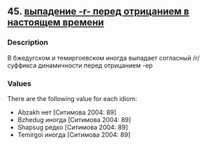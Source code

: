 ## 45. <a href =  'https://agricolamz.github.io/The_Circassian_Isoglosses_Database/45.html'>выпадение -r- перед отрицанием в настоящем времени</a>
### Description

В бжедугском и темиргоевском иногда выпадает согласный /r/ суффикса динамичности перед отрицанием -ep


### Values
There are the following value for each idiom:

* Abzakh нет [Ситимова 2004: 89]
* Bzhedug иногда [Ситимова 2004: 89]
* Shapsug редко [Ситимова 2004: 89]
* Temirgoi иногда [Ситимова 2004: 89]

